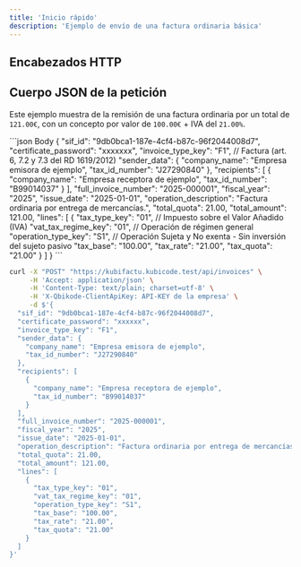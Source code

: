 ```yaml
---
title: 'Inicio rápido'
description: 'Ejemplo de envío de una factura ordinaria básica'
---
```



## Encabezados HTTP

<ClientDefaultHeaders />

## Cuerpo JSON de la petición

Este ejemplo muestra de la remisión de una factura ordinaria por un total de `121.00€`, con un concepto por valor de `100.00€` + IVA del `21.00%`.

<CodeGroup>
```json Body
{
  "sif_id": "9db0bca1-187e-4cf4-b87c-96f2044008d7",
  "certificate_password": "xxxxxxx",
  "invoice_type_key": "F1", // Factura (art. 6, 7.2 y 7.3 del RD 1619/2012)
  "sender_data": {
    "company_name": "Empresa emisora de ejemplo",
    "tax_id_number": "J27290840"
  },
  "recipients": [
    {
      "company_name": "Empresa receptora de ejemplo",
      "tax_id_number": "B99014037"
    }
  ],
  "full_invoice_number": "2025-000001",
  "fiscal_year": "2025",
  "issue_date": "2025-01-01",
  "operation_description": "Factura ordinaria por entrega de mercancías.",
  "total_quota": 21.00,
  "total_amount": 121.00,
  "lines": [
    {
      "tax_type_key": "01", // Impuesto sobre el Valor Añadido (IVA)
      "vat_tax_regime_key": "01", // Operación de régimen general
      "operation_type_key": "S1", // Operación Sujeta y No exenta - Sin inversión del sujeto pasivo
      "tax_base": "100.00",
      "tax_rate": "21.00",
      "tax_quota": "21.00"
    }
  ]
}
```

```bash cURL
curl -X "POST" "https://kubifactu.kubicode.test/api/invoices" \
     -H 'Accept: application/json' \
     -H 'Content-Type: text/plain; charset=utf-8' \
     -H 'X-Qbikode-ClientApiKey: API-KEY de la empresa' \
     -d $'{
  "sif_id": "9db0bca1-187e-4cf4-b87c-96f2044008d7",
  "certificate_password": "xxxxxx",
  "invoice_type_key": "F1",
  "sender_data": {
    "company_name": "Empresa emisora de ejemplo",
    "tax_id_number": "J27290840"
  },
  "recipients": [
    {
      "company_name": "Empresa receptora de ejemplo",
      "tax_id_number": "B99014037"
    }
  ],
  "full_invoice_number": "2025-000001",
  "fiscal_year": "2025",
  "issue_date": "2025-01-01",
  "operation_description": "Factura ordinaria por entrega de mercancías.",
  "total_quota": 21.00,
  "total_amount": 121.00,
  "lines": [
    {
      "tax_type_key": "01",
      "vat_tax_regime_key": "01",
      "operation_type_key": "S1",
      "tax_base": "100.00",
      "tax_rate": "21.00",
      "tax_quota": "21.00"
    }
  ]
}'
```
</CodeGroup>
